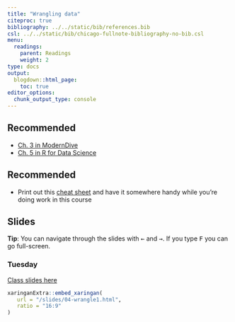```yaml
---
title: "Wrangling data"
citeproc: true
bibliography: ../../static/bib/references.bib
csl: ../../static/bib/chicago-fullnote-bibliography-no-bib.csl
menu: 
  readings:
    parent: Readings
    weight: 2
type: docs
output:
  blogdown::html_page:
    toc: true
editor_options: 
  chunk_output_type: console
---
```



## Recommended

- <i class="fas fa-book"></i> [Ch. 3 in ModernDive](https://moderndive.com/)
- <i class="fas fa-book"></i> [Ch. 5 in R for Data Science](https://r4ds.had.co.nz/transform.html)


## Recommended

- Print out this [cheat sheet](https://github.com/rstudio/cheatsheets/blob/master/data-transformation.pdf) and have it somewhere handy while you're doing work in this course


## Slides


**Tip**: You can navigate through the slides with <kbd>←</kbd> and <kbd>→</kbd>. If you type <kbd>F</kbd> you can go full-screen.


### Tuesday

[Class slides here](/slides/04-wrangle1.html)


```r
xaringanExtra::embed_xaringan(
   url = "/slides/04-wrangle1.html",
   ratio = "16:9"
)
```

<!-- ### Thursday -->

<!-- [Class slides here](/slides/04-wrangle2.html) -->


<!-- ```{r,echo=FALSE} -->
<!-- xaringanExtra::embed_xaringan( -->
<!--    url = "/slides/04-wrangle2.html", -->
<!--    ratio = "16:9" -->
<!-- ) -->
<!-- ``` -->